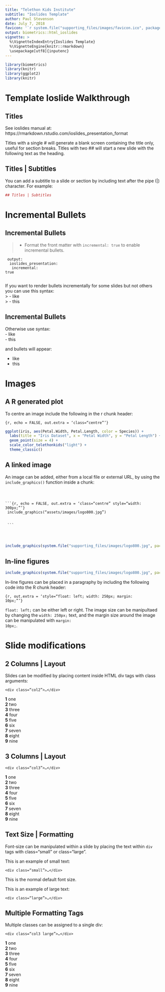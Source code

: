 ```yaml
---
title: "Telethon Kids Institute"
subtitle: "Ioslides Template"
author: Paul Stevenson
date: July 7, 2018
favicon: '`r system.file("supporting_files/images/favicon.ico", package = "biometrics")`'
output: biometrics::html_ioslides
vignette: >
  %\VignetteIndexEntry{Ioslides Template}
  %\VignetteEngine{knitr::rmarkdown}
  \usepackage[utf8]{inputenc}
---
```


```r
library(biometrics)
library(knitr)
library(ggplot2)
library(knitr)

```

# Template Ioslide Walkthrough

## Titles

See ioslides manual at: https://rmarkdown.rstudio.com/ioslides_presentation_format

Titles with a single # will generate a blank screen containing the title only, useful for section breaks.
Titles with two ## will start a new slide with the following text as the heading.

## Titles | Subtitles
You can add a subtitle to a slide or section by including text after the pipe (|) character. For example:

```r
## Titles | Subtitles

```

# Incremental Bullets

## Incremental Bullets

> - Format the front matter with <code>incremental: true</code> to enable incremental bullets.

<code>
output:<br />
&nbsp;ioslides_presentation:<br />
&nbsp;&nbsp;incremental: true<br />
</code>

If you want to render bullets incrementally for some slides but not others you can use this syntax:<br />
> - like<br />
> - this<br />

## Incremental Bullets
Otherwise use syntax:<br />
- like<br />
- this<br />

and bullets will appear:

- like
- this

# Images
## A R generated plot
To centre an image include the following in the r chunk header:

<code>{r, echo = FALSE, out.extra = 'class="centre"'}</code>

```r
ggplot(iris, aes(Petal.Width, Petal.Length, color = Species)) +
  labs(title = "Iris Dataset", x = "Petal Width", y = "Petal Length") +
  geom_point(size = 4) +
  scale_color_telethonkids("light") +
  theme_classic()

```

## A linked image
An image can be added, either from a local file or external URL, by using the <code>include_graphics()</code> function inside a chunk:

<code><div class="small">
\`\`\`{r, echo = FALSE, out.extra = 'class="centre" style="width: 300px;"'}<br />
include_graphics("assets/images/logo800.jpg")<br />
&nbsp;<br />
\`\`\`
</div></code>

```r
include_graphics(system.file("supporting_files/images/logo800.jpg", package = "biometrics"))

```

## In-line figures
```r
include_graphics(system.file("supporting_files/images/logo800.jpg", package = "biometrics"))

```

In-line figures can be placed in a paragraphy by including the following code into the R chunk header:

<code>{r, out.extra = 'style="float: left; width: 250px; margin: 10px;"'}</code>

<code>float: left;</code> can be either left or right. The image size can be manipultaed by changing the <code>width: 250px;</code> text, and the margin size around the image can be manipulated with <code>margin: 10px;</code>.

# Slide modifications
## 2 Columns | Layout
Slides can be modified by placing content inside HTML div tags with class arguments:

<code>\<div class="col2"\>...\<\/div\></code>

<div class="col2">
**1** one  
**2** two  
**3** three  
**4** four  
**5** five  
**6** six  
**7** seven  
**8** eight  
**9** nine 
</div>

## 3 Columns | Layout
<code>\<div class="col3"\>...\<\/div\></code>

<div class="col3">
**1** one  
**2** two  
**3** three  
**4** four  
**5** five  
**6** six  
**7** seven  
**8** eight  
**9** nine  
</div>

## Text Size | Formatting
Font-size can be manipulated within a slide by placing the text within <code>div</code> tags with class="small" or class="large".

<div class="small">This is an example of small text:

<code>\<div class="small"\>...\<\/div\></code>
</div>

This is the normal default font size.

<div class="large">
This is an example of large text:

<code>\<div class="large"\>...\<\/div\></code>
</div>

## Multiple Formatting Tags
Multiple classes can be assigned to a single div:

<code>\<div class="col3 large"\>...\<\/div\></code>

<div class="col3 large">
**1** one  
**2** two  
**3** three  
**4** four  
**5** five  
**6** six  
**7** seven  
**8** eight  
**9** nine  
</div>
